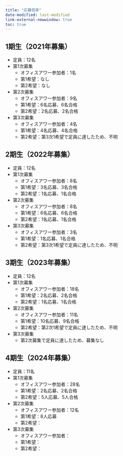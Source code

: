 ```yaml
---
title: "応募倍率"
date-modified: last-modified
link-external-newwindow: true
toc: true
---
```


## 1期生（2021年募集）

- 定員：12名
- 第1次募集
   - オフィスアワー参加者：1名
   - 第1希望：なし
   - 第2希望：なし
- 第2次募集
   - オフィスアワー参加者：9名
   - 第1希望：6名応募、6名合格
   - 第2希望：2名応募、2名合格
- 第3次募集
   - オフィスアワー参加者：4名
   - 第1希望：4名応募、4名合格
   - 第2希望：第3次1希望で定員に達したため、不明

## 2期生（2022年募集）

- 定員：12名
- 第1次募集
   - オフィスアワー参加者：8名
   - 第1希望：3名応募、3名合格
   - 第2希望：1名応募、1名合格
- 第2次募集
   - オフィスアワー参加者：8名
   - 第1希望：6名応募、6名合格
   - 第2希望：1名応募、1名合格
- 第3次募集
   - オフィスアワー参加者：3名
   - 第1希望：1名応募、1名合格
   - 第2希望：第3次1希望で定員に達したため、不明

## 3期生（2023年募集）

- 定員：12名
- 第1次募集
   - オフィスアワー参加者：18名
   - 第1希望：2名応募、2名合格
   - 第2希望：1名応募、1名合格
- 第2次募集
   - オフィスアワー参加者：11名
   - 第1希望：10名応募、9名合格
   - 第2希望：第2次1希望で定員に達したため、不明
- 第3次募集
   - 第2次募集で定員に達したため、募集なし

## 4期生（2024年募集）

- 定員：11名
- 第1次募集
   - オフィスアワー参加者：28名
   - 第1希望：2名応募、2名合格
   - 第2希望：5人応募、5人合格
- 第2次募集
   - オフィスアワー参加者：12名
   - 第1希望：8人応募
   - 第2希望：
- 第3次募集
   - オフィスアワー参加者：
   - 第1希望：
   - 第2希望：

